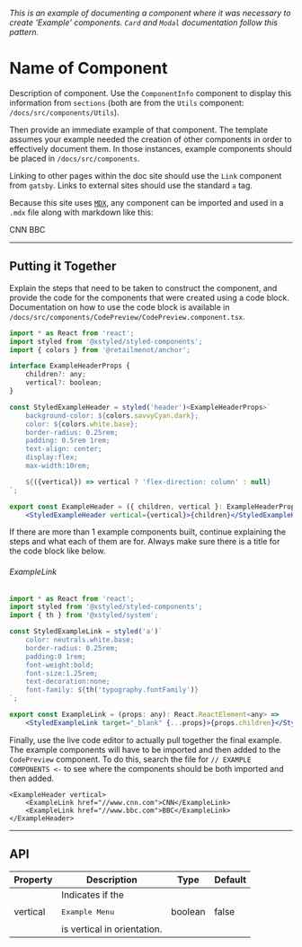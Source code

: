 
*This is an example of documenting a component where it was necessary to create 'Example'
components. <Link to="/components/card/">`Card`</Link> and <Link to="/components/card/">`Modal`</Link> documentation
follow this pattern.*

# Name of Component

Description of component. Use the `ComponentInfo` component to display this information from
`sections` (both are from the `Utils` component: `/docs/src/components/Utils`).

Then provide an immediate example of that component. The template assumes your example needed the
creation of other components in order to effectively document them. In those instances, example
components should be placed in `/docs/src/components`.

Linking to other pages within the doc site should use the `Link` component from `gatsby`. Links to
external sites should use the standard `a` tag.

Because this site uses <a href="https://mdxjs.com/" target="_blank">`MDX`</a>, any component can be
imported and used in a `.mdx` file along with markdown like
this:

<ExampleHeader vertical>
    <ExampleLink href="//www.cnn.com">CNN</ExampleLink>
    <ExampleLink href="//www.bbc.com">BBC</ExampleLink>
</ExampleHeader>

---

## Putting it Together

Explain the steps that need to be taken to construct the component, and provide the code for the
components that were created using a code block. Documentation on how to use the code block is
available in `/docs/src/components/CodePreview/CodePreview.component.tsx`.

```jsx
import * as React from 'react';
import styled from '@xstyled/styled-components';
import { colors } from '@retailmenot/anchor';

interface ExampleHeaderProps {
    children?: any;
    vertical?: boolean;
}

const StyledExampleHeader = styled('header')<ExampleHeaderProps>`
    background-color: ${colors.savvyCyan.dark};
    color: ${colors.white.base};
    border-radius: 0.25rem;
    padding: 0.5rem 1rem;
    text-align: center;
    display:flex;
    max-width:10rem;

    ${({vertical}) => vertical ? 'flex-direction: column' : null}
`;

export const ExampleHeader = ({ children, vertical }: ExampleHeaderProps): React.ReactElement<any> =>
    <StyledExampleHeader vertical={vertical}>{children}</StyledExampleHeader>;

```

If there are more than 1 example components built, continue explaining the steps and what each of
them are for. Always make sure there is a title for the code block like below.

###### ExampleLink
```jsx hideTitle
import * as React from 'react';
import styled from '@xstyled/styled-components';
import { th } from '@xstyled/system';

const StyledExampleLink = styled('a')`
    color: neutrals.white.base;
    border-radius: 0.25rem;
    padding:0 1rem;
    font-weight:bold;
    font-size:1.25rem;
    text-decoration:none;
    font-family: ${th('typography.fontFamily')}
`;

export const ExampleLink = (props: any): React.ReactElement<any> =>
    <StyledExampleLink target="_blank" {...props}>{props.children}</StyledExampleLink>;
```

Finally, use the live code editor to actually pull together the final example.  The example
components will have to be imported and then added to the `CodePreview` component. To do this,
search the file for `// EXAMPLE COMPONENTS <-` to see where the components should be both imported
and then added.

```tsx live
<ExampleHeader vertical>
    <ExampleLink href="//www.cnn.com">CNN</ExampleLink>
    <ExampleLink href="//www.bbc.com">BBC</ExampleLink>
</ExampleHeader>
```

---

## API

<table>
    <thead>
        <tr>
            <th>Property</th>
            <th>Description</th>
            <th>Type</th>
            <th>Default</th>
        </tr>
    </thead>
    <tbody>
        <tr>
            <td>vertical</td>
            <td>
                Indicates if the <pre>Example Menu</pre> is vertical in orientation.
            </td>
            <td>
                boolean
            </td>
            <td>false</td>
        </tr>
    </tbody>
</table>